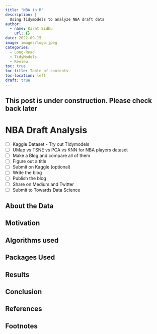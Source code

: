 ```yaml
---
title: "NBA in R"
description: |
  Using Tidymodels to analyze NBA draft data
author:
  - name: Karat Sidhu
    url: {}
date: 2022-09-15
image: images/logo.jpeg
categories:
  - Long-Read
  - TidyModels
  - Review
toc: true
toc-title: Table of contents
toc-location: left
draft: true
---
```


## This post is under construction. Please check back later 

# NBA Draft Analysis


- [ ] Kaggle Dataset - Try out TIdymodels
- [ ] UMap vs TSNE vs PCA vs KNN for NBA players dataset
- [ ] Make a Blog and compare all of them
- [ ] Figure out a title
- [ ] Submit on Kaggle (optional)
- [ ] Write the blog
- [ ] Publish the blog
- [ ] Share on Medium and Twitter
- [ ] Submit to Towards Data Science


## About the Data


## Motivation

## Algorithms used

## Packages Used

## Results

## Conclusion

## References


## Footnotes
